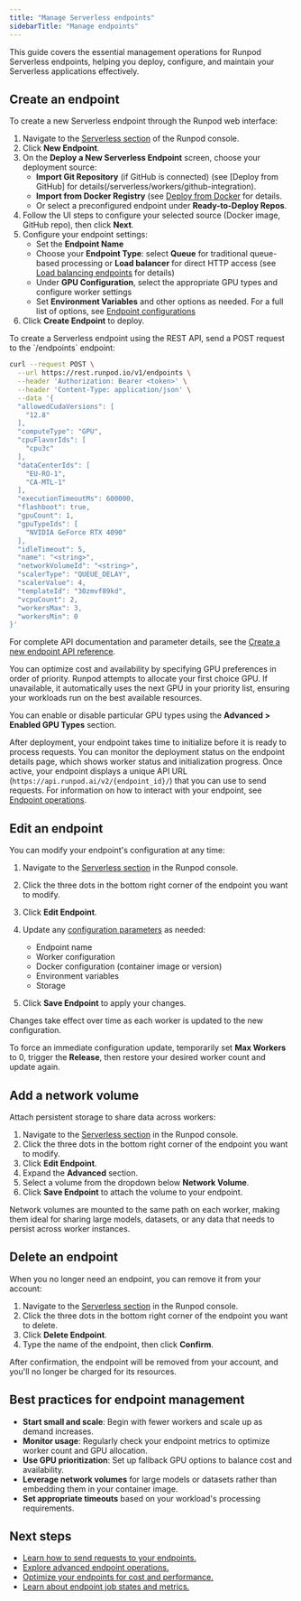 ```yaml
---
title: "Manage Serverless endpoints"
sidebarTitle: "Manage endpoints"
---
```


This guide covers the essential management operations for Runpod Serverless endpoints, helping you deploy, configure, and maintain your Serverless applications effectively.

## Create an endpoint

<Tabs>
<Tab title="Web">
To create a new Serverless endpoint through the Runpod web interface:

1. Navigate to the [Serverless section](https://www.console.runpod.io/serverless) of the Runpod console.
2. Click **New Endpoint**.
3. On the **Deploy a New Serverless Endpoint** screen, choose your deployment source:
   * **Import Git Repository** (if GitHub is connected) (see [Deploy from GitHub] for details(/serverless/workers/github-integration).
   * **Import from Docker Registry** (see [Deploy from Docker](/serverless/workers/deploy) for details.
   * Or select a preconfigured endpoint under **Ready-to-Deploy Repos**.
4. Follow the UI steps to configure your selected source (Docker image, GitHub repo), then click **Next**.
5. Configure your endpoint settings:
   * Set the **Endpoint Name**
   * Choose your **Endpoint Type**: select **Queue** for traditional queue-based processing or **Load balancer** for direct HTTP access (see [Load balancing endpoints](/serverless/load-balancing/overview) for details)
   * Under **GPU Configuration**, select the appropriate GPU types and configure worker settings
   * Set **Environment Variables** and other options as needed. For a full list of options, see [Endpoint configurations](/serverless/endpoints/endpoint-configurations)
6. Click **Create Endpoint** to deploy.

</Tab>

<Tab title="REST API">
To create a Serverless endpoint using the REST API, send a POST request to the `/endpoints` endpoint:

```bash
curl --request POST \
  --url https://rest.runpod.io/v1/endpoints \
  --header 'Authorization: Bearer <token>' \
  --header 'Content-Type: application/json' \
  --data '{
  "allowedCudaVersions": [
    "12.8"
  ],
  "computeType": "GPU",
  "cpuFlavorIds": [
    "cpu3c"
  ],
  "dataCenterIds": [
    "EU-RO-1",
    "CA-MTL-1"
  ],
  "executionTimeoutMs": 600000,
  "flashboot": true,
  "gpuCount": 1,
  "gpuTypeIds": [
    "NVIDIA GeForce RTX 4090"
  ],
  "idleTimeout": 5,
  "name": "<string>",
  "networkVolumeId": "<string>",
  "scalerType": "QUEUE_DELAY",
  "scalerValue": 4,
  "templateId": "30zmvf89kd",
  "vcpuCount": 2,
  "workersMax": 3,
  "workersMin": 0
}'
```

For complete API documentation and parameter details, see the [Create a new endpoint API reference](/api-reference/endpoints/POST/endpoints).

</Tab>

</Tabs>

<Tip>

You can optimize cost and availability by specifying GPU preferences in order of priority. Runpod attempts to allocate your first choice GPU. If unavailable, it automatically uses the next GPU in your priority list, ensuring your workloads run on the best available resources.

You can enable or disable particular GPU types using the **Advanced > Enabled GPU Types** section.

</Tip>

After deployment, your endpoint takes time to initialize before it is ready to process requests. You can monitor the deployment status on the endpoint details page, which shows worker status and initialization progress. Once active, your endpoint displays a unique API URL (`https://api.runpod.ai/v2/{endpoint_id}/`) that you can use to send requests. For information on how to interact with your endpoint, see [Endpoint operations](/serverless/endpoints/operations).

## Edit an endpoint

You can modify your endpoint's configuration at any time:

1. Navigate to the [Serverless section](https://www.console.runpod.io/serverless) in the Runpod console.

2. Click the three dots in the bottom right corner of the endpoint you want to modify.

3. Click **Edit Endpoint**.

4. Update any [configuration parameters](/serverless/endpoints/endpoint-configurations) as needed:

   * Endpoint name
   * Worker configuration
   * Docker configuration (container image or version)
   * Environment variables
   * Storage

5. Click **Save Endpoint** to apply your changes.

Changes take effect over time as each worker is updated to the new configuration.

<Tip>

To force an immediate configuration update, temporarily set **Max Workers** to 0, trigger the **Release**, then restore your desired worker count and update again.

</Tip>

## Add a network volume

Attach persistent storage to share data across workers:

1. Navigate to the [Serverless section](https://www.console.runpod.io/serverless) in the Runpod console.
2. Click the three dots in the bottom right corner of the endpoint you want to modify.
3. Click **Edit Endpoint**.
4. Expand the **Advanced** section.
5. Select a volume from the dropdown below **Network Volume**.
6. Click **Save Endpoint** to attach the volume to your endpoint.

Network volumes are mounted to the same path on each worker, making them ideal for sharing large models, datasets, or any data that needs to persist across worker instances.

## Delete an endpoint

When you no longer need an endpoint, you can remove it from your account:

1. Navigate to the [Serverless section](https://www.console.runpod.io/serverless) in the Runpod console.
2. Click the three dots in the bottom right corner of the endpoint you want to delete.
3. Click **Delete Endpoint**.
4. Type the name of the endpoint, then click **Confirm**.

After confirmation, the endpoint will be removed from your account, and you'll no longer be charged for its resources.

## Best practices for endpoint management

* **Start small and scale**: Begin with fewer workers and scale up as demand increases.
* **Monitor usage**: Regularly check your endpoint metrics to optimize worker count and GPU allocation.
* **Use GPU prioritization**: Set up fallback GPU options to balance cost and availability.
* **Leverage network volumes** for large models or datasets rather than embedding them in your container image.
* **Set appropriate timeouts** based on your workload's processing requirements.

## Next steps

* [Learn how to send requests to your endpoints.](/serverless/endpoints/send-requests)
* [Explore advanced endpoint operations.](/serverless/endpoints/operations)
* [Optimize your endpoints for cost and performance.](/serverless/endpoints/endpoint-configurations)
* [Learn about endpoint job states and metrics.](/serverless/endpoints/job-states)
